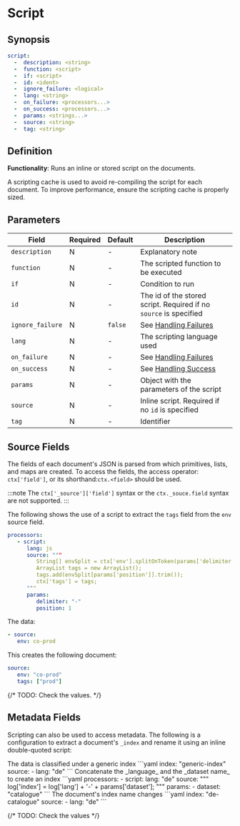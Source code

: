 # Script

## Synopsis

```yaml
script:
  -  description: <string>
  -  function: <script>
  -  if: <script>
  -  id: <ident>
  -  ignore_failure: <logical>
  -  lang: <string>
  -  on_failure: <processors...>
  -  on_success: <processors...>
  -  params: <strings...>
  -  source: <string>
  -  tag: <string>
```

## Definition

**Functionality**: Runs an inline or stored script on the documents.

A scripting cache is used to avoid re-compiling the script for each document. To improve performance, ensure the scripting cache is properly sized.

## Parameters

|Field|Required|Default|Description|
|---|---|---|---|
|`description`|N|-|Explanatory note|
|`function`|N|-|The scripted function to be executed|
|`if`|N|-|Condition to run|
|`id`|N|-|The id of the stored script. Required if no `source` is specified|
|`ignore_failure`|N|`false`|See [Handling Failures](../handling-failures.mdx)|
|`lang`|N|-|The scripting language used|
|`on_failure`|N|-|See [Handling Failures](../handling-failures.mdx)|
|`on_success`|N|-|See [Handling Success](../handling-success.mdx)|
|`params`|N|-|Object with the parameters of the script|
|`source`|N|-|Inline script. Required if no `id` is specified|
|`tag`|N|-|Identifier|

## Source Fields

The fields of each document's JSON is parsed from which primitives, lists, and maps are created. To access the fields, the access operator: `ctx['field']`, or its shorthand:`ctx.<field>` should be used.

:::note
The `ctx['_source']['field']` syntax or the `ctx._souce.field` syntax are not supported.
:::

The following shows the use of a script to extract the `tags` field from the `env` source field.

```yaml
processors:
   - script:
      lang: js
      source: """
         String[] envSplit = ctx['env'].splitOnToken(params['delimiter']);
         ArrayList tags = new ArrayList();
         tags.add(envSplit[params['position']].trim());
         ctx['tags'] = tags;
      """
      params:
         delimiter: "-"
         position: 1
```

The data:

```yaml
- source:
   env: co-prod
```

This creates the following document:

```yaml
source:
   env: "co-prod"
   tags: ["prod"]
```

{/* TODO: Check the values. */}

## Metadata Fields

Scripting can also be used to access metadata. The following is a configuration to extract a document's `_index` and rename it using an inline double-quoted script:

<Example>
   <Description>
      The data is classified under a generic index
   </Description>
   <SampleCode>
      ```yaml
      index: "generic-index"
      source:
         - lang: "de"
      ```
   </SampleCode>

   <Description>
      Concatenate the _language_ and the _dataset name_ to create an index
   </Description>
   <SampleCode>
   ```yaml
   processors:
         - script:
            lang: "de"
            source: """
               log['index'] = log['lang'] + '-' + params['dataset'];
            """
            params:
               - dataset: "catalogue"
   ```
   </SampleCode>

   <Description>
      The document's index name changes
   </Description>
   <SampleCode>
   ```yaml
   index: "de-catalogue"
   source:
      - lang: "de"
   ```
   </SampleCode>
</Example>

{/* TODO: Check the values */}
